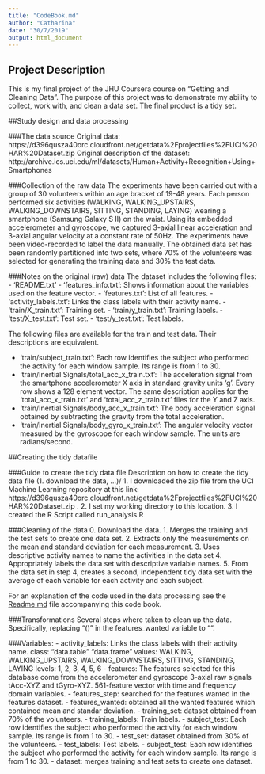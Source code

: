 ```yaml
---
title: "CodeBook.md"
author: "Catharina"
date: "30/7/2019"
output: html_document
---
```


## Project Description
This is my final project of the JHU Coursera course on "Getting and Cleaning Data". The purpose of this project was to demonstrate my ability to collect, work with, and clean a data set. The final product is a tidy set.

##Study design and data processing

###The data source
Original data: https://d396qusza40orc.cloudfront.net/getdata%2Fprojectfiles%2FUCI%20HAR%20Dataset.zip
Original description of the dataset: http://archive.ics.uci.edu/ml/datasets/Human+Activity+Recognition+Using+Smartphones

###Collection of the raw data
The experiments have been carried out with a group of 30 volunteers within an age bracket of 19-48 years. Each person performed six activities (WALKING, WALKING_UPSTAIRS, WALKING_DOWNSTAIRS, SITTING, STANDING, LAYING) wearing a smartphone (Samsung Galaxy S II) on the waist. Using its embedded accelerometer and gyroscope, we captured 3-axial linear acceleration and 3-axial angular velocity at a constant rate of 50Hz. The experiments have been video-recorded to label the data manually. The obtained data set has been randomly partitioned into two sets, where 70% of the volunteers was selected for generating the training data and 30% the test data. 

###Notes on the original (raw) data 
The dataset includes the following files:
- 'README.txt'
- 'features_info.txt': Shows information about the variables used on the feature vector.
- 'features.txt': List of all features.
- 'activity_labels.txt': Links the class labels with their activity name.
- 'train/X_train.txt': Training set.
- 'train/y_train.txt': Training labels.
- 'test/X_test.txt': Test set.
- 'test/y_test.txt': Test labels.

The following files are available for the train and test data. Their descriptions are equivalent. 

- 'train/subject_train.txt': Each row identifies the subject who performed the activity for each window sample. Its range is from 1 to 30. 
- 'train/Inertial Signals/total_acc_x_train.txt': The acceleration signal from the smartphone accelerometer X axis in standard gravity units 'g'. Every row shows a 128 element vector. The same description applies for the 'total_acc_x_train.txt' and 'total_acc_z_train.txt' files for the Y and Z axis. 
- 'train/Inertial Signals/body_acc_x_train.txt': The body acceleration signal obtained by subtracting the gravity from the total acceleration. 
- 'train/Inertial Signals/body_gyro_x_train.txt': The angular velocity vector measured by the gyroscope for each window sample. The units are radians/second. 

##Creating the tidy datafile

###Guide to create the tidy data file
Description on how to create the tidy data file (1. download the data, ...)/
1. I downloaded the zip file from the UCI Machine Learning repository at this link:    https://d396qusza40orc.cloudfront.net/getdata%2Fprojectfiles%2FUCI%20HAR%20Dataset.zip .
2. I set my working directory to this location.
3. I created the R Script called run_analysis.R

###Cleaning of the data
0. Download the data.
1. Merges the training and the test sets to create one data set.
2. Extracts only the measurements on the mean and standard deviation for each measurement.
3. Uses descriptive activity names to name the activities in the data set
4. Appropriately labels the data set with descriptive variable names.
5. From the data set in step 4, creates a second, independent tidy data set with the average of each variable for each activity and each subject.

For an explanation of the code used in the data processing see the [Readme.md](https://github.com/JorisSchut/Data-Science/blob/master/Cleaning/wk3/Readme.md) file accompanying this code book.

###Transformations
Several steps where taken to clean up the data. Specifically, replacing "()" in the features_wanted variable to "".

###Variables:
- activity_labels: Links the class labels with their activity name.
        class: "data.table" "data.frame"
        values: WALKING, WALKING_UPSTAIRS, WALKING_DOWNSTAIRS, SITTING, STANDING, LAYING
        levels: 1, 2, 3, 4, 5, 6
- features: The features selected for this database come from the accelerometer and gyroscope 3-axial raw signals tAcc-XYZ and tGyro-XYZ. 561-feature vector with time and frequency domain variables. 
- features_step: searched for the features wanted in the features dataset.
- features_wanted: obtained all the wanted features which contained mean and standar deviation.
- training_set: dataset obtained from 70% of the volunteers.
- training_labels: Train labels.
- subject_test: Each row identifies the subject who performed the activity for each window sample. Its range is from 1 to 30.
- test_set: dataset obtained from 30% of the volunteers.
- test_labels: Test labels.
- subject_test:  Each row identifies the subject who performed the activity for each window sample. Its range is from 1 to 30.
- dataset: merges training and test sets to create one dataset.